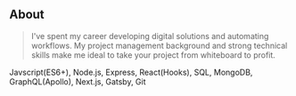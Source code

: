 ## About

> I've spent my career developing digital solutions and automating workflows. My project management background and strong technical skills make me ideal to take your project from whiteboard to profit.

Javscript(ES6+), Node.js, Express, React(Hooks), SQL, MongoDB, GraphQL(Apollo), Next.js, Gatsby, Git